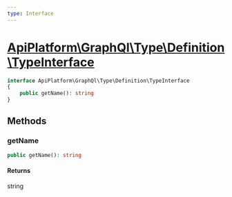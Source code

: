 ```yaml
---
type: Interface
---
```


# [ApiPlatform\GraphQl\Type\Definition\TypeInterface](/docs/reference/GraphQl/Type/Definition/TypeInterface)



```php
interface ApiPlatform\GraphQl\Type\Definition\TypeInterface
{
    public getName(): string
}
```
## Methods

### getName



```php
public getName(): string
```

#### Returns

string
